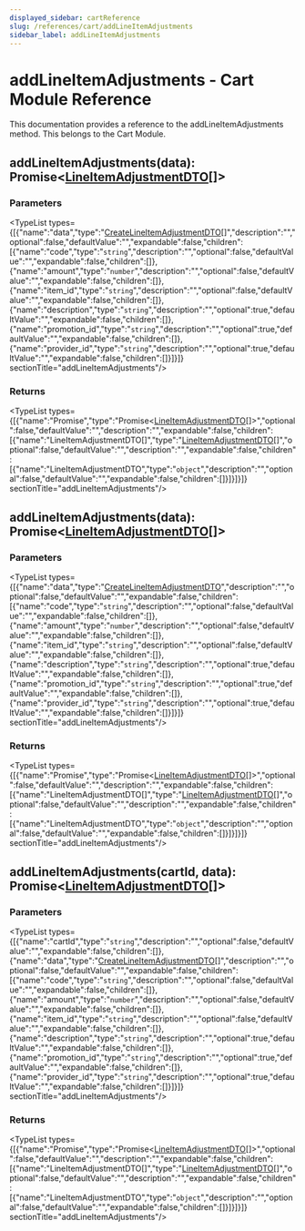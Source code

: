 ```yaml
---
displayed_sidebar: cartReference
slug: /references/cart/addLineItemAdjustments
sidebar_label: addLineItemAdjustments
---
```



# addLineItemAdjustments - Cart Module Reference

This documentation provides a reference to the addLineItemAdjustments method. This belongs to the Cart Module.

## addLineItemAdjustments(data): Promise&#60;[LineItemAdjustmentDTO](../../interfaces/cart.LineItemAdjustmentDTO.mdx)[]&#62;

### Parameters

<TypeList types={[{"name":"data","type":"[CreateLineItemAdjustmentDTO](../../interfaces/cart.CreateLineItemAdjustmentDTO.mdx)[]","description":"","optional":false,"defaultValue":"","expandable":false,"children":[{"name":"code","type":"`string`","description":"","optional":false,"defaultValue":"","expandable":false,"children":[]},{"name":"amount","type":"`number`","description":"","optional":false,"defaultValue":"","expandable":false,"children":[]},{"name":"item_id","type":"`string`","description":"","optional":false,"defaultValue":"","expandable":false,"children":[]},{"name":"description","type":"`string`","description":"","optional":true,"defaultValue":"","expandable":false,"children":[]},{"name":"promotion_id","type":"`string`","description":"","optional":true,"defaultValue":"","expandable":false,"children":[]},{"name":"provider_id","type":"`string`","description":"","optional":true,"defaultValue":"","expandable":false,"children":[]}]}]}  sectionTitle="addLineItemAdjustments"/>

### Returns

<TypeList types={[{"name":"Promise","type":"Promise&#60;[LineItemAdjustmentDTO](../../interfaces/cart.LineItemAdjustmentDTO.mdx)[]&#62;","optional":false,"defaultValue":"","description":"","expandable":false,"children":[{"name":"LineItemAdjustmentDTO[]","type":"[LineItemAdjustmentDTO](../../interfaces/cart.LineItemAdjustmentDTO.mdx)[]","optional":false,"defaultValue":"","description":"","expandable":false,"children":[{"name":"LineItemAdjustmentDTO","type":"`object`","description":"","optional":false,"defaultValue":"","expandable":false,"children":[]}]}]}]}  sectionTitle="addLineItemAdjustments"/>

## addLineItemAdjustments(data): Promise&#60;[LineItemAdjustmentDTO](../../interfaces/cart.LineItemAdjustmentDTO.mdx)[]&#62;

### Parameters

<TypeList types={[{"name":"data","type":"[CreateLineItemAdjustmentDTO](../../interfaces/cart.CreateLineItemAdjustmentDTO.mdx)","description":"","optional":false,"defaultValue":"","expandable":false,"children":[{"name":"code","type":"`string`","description":"","optional":false,"defaultValue":"","expandable":false,"children":[]},{"name":"amount","type":"`number`","description":"","optional":false,"defaultValue":"","expandable":false,"children":[]},{"name":"item_id","type":"`string`","description":"","optional":false,"defaultValue":"","expandable":false,"children":[]},{"name":"description","type":"`string`","description":"","optional":true,"defaultValue":"","expandable":false,"children":[]},{"name":"promotion_id","type":"`string`","description":"","optional":true,"defaultValue":"","expandable":false,"children":[]},{"name":"provider_id","type":"`string`","description":"","optional":true,"defaultValue":"","expandable":false,"children":[]}]}]}  sectionTitle="addLineItemAdjustments"/>

### Returns

<TypeList types={[{"name":"Promise","type":"Promise&#60;[LineItemAdjustmentDTO](../../interfaces/cart.LineItemAdjustmentDTO.mdx)[]&#62;","optional":false,"defaultValue":"","description":"","expandable":false,"children":[{"name":"LineItemAdjustmentDTO[]","type":"[LineItemAdjustmentDTO](../../interfaces/cart.LineItemAdjustmentDTO.mdx)[]","optional":false,"defaultValue":"","description":"","expandable":false,"children":[{"name":"LineItemAdjustmentDTO","type":"`object`","description":"","optional":false,"defaultValue":"","expandable":false,"children":[]}]}]}]}  sectionTitle="addLineItemAdjustments"/>

## addLineItemAdjustments(cartId, data): Promise&#60;[LineItemAdjustmentDTO](../../interfaces/cart.LineItemAdjustmentDTO.mdx)[]&#62;

### Parameters

<TypeList types={[{"name":"cartId","type":"`string`","description":"","optional":false,"defaultValue":"","expandable":false,"children":[]},{"name":"data","type":"[CreateLineItemAdjustmentDTO](../../interfaces/cart.CreateLineItemAdjustmentDTO.mdx)[]","description":"","optional":false,"defaultValue":"","expandable":false,"children":[{"name":"code","type":"`string`","description":"","optional":false,"defaultValue":"","expandable":false,"children":[]},{"name":"amount","type":"`number`","description":"","optional":false,"defaultValue":"","expandable":false,"children":[]},{"name":"item_id","type":"`string`","description":"","optional":false,"defaultValue":"","expandable":false,"children":[]},{"name":"description","type":"`string`","description":"","optional":true,"defaultValue":"","expandable":false,"children":[]},{"name":"promotion_id","type":"`string`","description":"","optional":true,"defaultValue":"","expandable":false,"children":[]},{"name":"provider_id","type":"`string`","description":"","optional":true,"defaultValue":"","expandable":false,"children":[]}]}]}  sectionTitle="addLineItemAdjustments"/>

### Returns

<TypeList types={[{"name":"Promise","type":"Promise&#60;[LineItemAdjustmentDTO](../../interfaces/cart.LineItemAdjustmentDTO.mdx)[]&#62;","optional":false,"defaultValue":"","description":"","expandable":false,"children":[{"name":"LineItemAdjustmentDTO[]","type":"[LineItemAdjustmentDTO](../../interfaces/cart.LineItemAdjustmentDTO.mdx)[]","optional":false,"defaultValue":"","description":"","expandable":false,"children":[{"name":"LineItemAdjustmentDTO","type":"`object`","description":"","optional":false,"defaultValue":"","expandable":false,"children":[]}]}]}]}  sectionTitle="addLineItemAdjustments"/>
